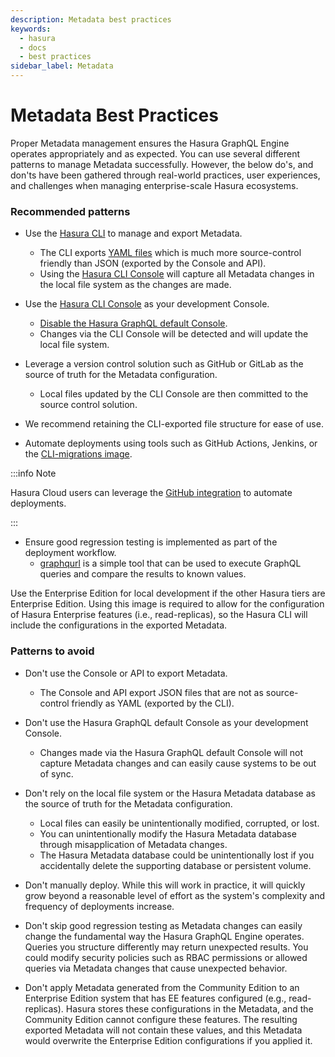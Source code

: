 ```yaml
---
description: Metadata best practices
keywords:
  - hasura
  - docs
  - best practices
sidebar_label: Metadata
---
```


# Metadata Best Practices

Proper Metadata management ensures the Hasura GraphQL Engine operates appropriately and as expected. You can use several different patterns to manage Metadata successfully. However, the below do's, and don'ts have been gathered through real-world practices, user experiences, and challenges when managing enterprise-scale Hasura ecosystems.

### Recommended patterns
- Use the [Hasura CLI](/hasura-cli/index.mdx) to manage and export Metadata.
  - The CLI exports [YAML files](/migrations-metadata-seeds/manage-metadata.mdx) which is much more source-control friendly than JSON (exported by the Console and API).
  - Using the [Hasura CLI Console](/hasura-cli/commands/hasura_console.mdx) will capture all Metadata changes in the local file system as the changes are made.

- Use the [Hasura CLI Console](/hasura-cli/commands/hasura_console.mdx) as your development Console.
  - [Disable the Hasura GraphQL default Console](/deployment/production-checklist.mdx#disable-console).
  - Changes via the CLI Console will be detected and will update the local file system.

- Leverage a version control solution such as GitHub or GitLab as the source of truth for the Metadata configuration.
  - Local files updated by the CLI Console are then committed to the source control solution.
- We recommend retaining the CLI-exported file structure for ease of use.

- Automate deployments using tools such as GitHub Actions, Jenkins, or the [CLI-migrations image](/migrations-metadata-seeds/auto-apply-migrations.mdx).

:::info Note

Hasura Cloud users can leverage the [GitHub integration](/deployment/hasura-cloud/github-integration.mdx) to automate deployments.

:::

- Ensure good regression testing is implemented as part of the deployment workflow.
  - [graphqurl](https://github.com/hasura/graphqurl) is a simple tool that can be used to execute GraphQL queries and compare the results to known values.

Use the Enterprise Edition for local development if the other Hasura tiers are Enterprise Edition. Using this image is required to allow for the configuration of Hasura Enterprise features (i.e., read-replicas), so the Hasura CLI will include the configurations in the exported Metadata.

### Patterns to avoid

- Don't use the Console or API to export Metadata.
  - The Console and API export JSON files that are not as source-control friendly as YAML (exported by the CLI).

- Don't use the Hasura GraphQL default Console as your development Console.
  - Changes made via the Hasura GraphQL default Console will not capture Metadata changes and can easily cause systems to be out of sync.

- Don't rely on the local file system or the Hasura Metadata database as the source of truth for the Metadata configuration.
  - Local files can easily be unintentionally modified, corrupted, or lost.
  - You can unintentionally modify the Hasura Metadata database through misapplication of Metadata changes.
  - The Hasura Metadata database could be unintentionally lost if you accidentally delete the supporting database or persistent volume.

- Don't manually deploy. While this will work in practice, it will quickly grow beyond a reasonable level of effort as the system's complexity and frequency of deployments increase.

- Don't skip good regression testing as Metadata changes can easily change the fundamental way the Hasura GraphQL Engine operates.  Queries you structure differently may return unexpected results.  You could modify security policies such as RBAC permissions or allowed queries via Metadata changes that cause unexpected behavior.

- Don't apply Metadata generated from the Community Edition to an Enterprise Edition system that has EE features configured (e.g., read-replicas). Hasura stores these configurations in the Metadata, and the Community Edition cannot configure these features. The resulting exported Metadata will not contain these values, and this Metadata would overwrite the Enterprise Edition configurations if you applied it.